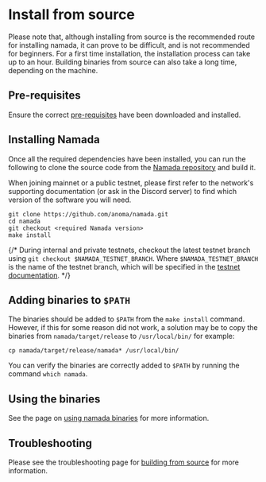 
# Install from source

<Callout type="warning">
Please note that, although installing from source is the recommended route for installing namada, it can prove to be difficult, and is not recommended for beginners. For a first time installation, the installation process can take up to an hour. Building binaries from source can also take a long time, depending on the machine.
</Callout>

## Pre-requisites

Ensure the correct [pre-requisites](./source/pre-requisites.mdx) have been downloaded and installed.

## Installing Namada
Once all the required dependencies have been installed, you can run the following to clone the source code from the [Namada repository](https://github.com/anoma/namada) and build it.  

When joining mainnet or a public testnet, please first refer to the network's supporting documentation (or ask in the Discord server)
to find which version of the software you will need.

```shell copy
git clone https://github.com/anoma/namada.git
cd namada
git checkout <required Namada version>
make install
```
{/*
<Callout type="warning">
During internal and private testnets, checkout the latest testnet branch using `git checkout $NAMADA_TESTNET_BRANCH`.
Where `$NAMADA_TESTNET_BRANCH` is the name of the testnet branch, which will be specified in the [testnet documentation](../../networks/testnets.mdx).
</Callout>
*/}

## Adding binaries to `$PATH`
The binaries should be added to `$PATH` from the `make install` command. 
However, if this for some reason did not work, a solution may be to copy the binaries 
from `namada/target/release` to `/usr/local/bin/` for example: 


```shell copy 
cp namada/target/release/namada* /usr/local/bin/
```
You can verify the binaries are correctly added to `$PATH` by running the command `which namada`.

## Using the binaries
See the page on [using namada binaries](./binaries/overview-of-binaries.mdx) for more information.

## Troubleshooting
Please see the troubleshooting page for [building from source](./source/troubleshooting.mdx) for more information.
